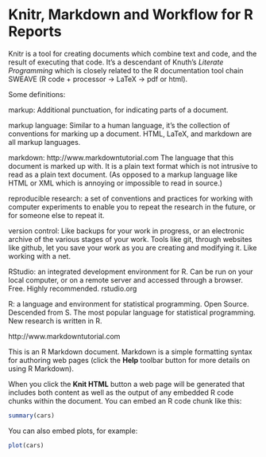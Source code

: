 Knitr, Markdown and Workflow for R Reports
========================================================

Knitr is a tool for creating documents which combine text and code, and the result of executing that code. It's a descendant of Knuth's _Literate Programming_ which is closely related to the R documentation tool chain SWEAVE (R code + processor -> LaTeX -> pdf or html).

Some definitions:

markup: Additional punctuation, for indicating parts of a document. 

markup language: Similar to a human language, it's the collection of conventions for marking up a document. HTML, LaTeX, and markdown are all markup languages. 

markdown: http://www.markdowntutorial.com The language that this document is marked up with. It is a plain text format which is not intrusive to read as a plain text document. (As opposed to a markup language like HTML or XML which is annoying or impossible to read in source.)

reproducible research: a set of conventions and practices for working with computer experiments to enable you to repeat the research in the future, or for someone else to repeat it.

version control: Like backups for your work in progress, or an electronic archive of the various stages of your work. Tools like git, through websites like github, let you save your work as you are creating and modifying it. Like working with a net. 

RStudio: an integrated development environment for R. Can be run on your local computer, or on a remote server and accessed through a browser. Free. Highly recommended. rstudio.org

R: a language and environment for statistical programming. Open Source. Descended from S. The most popular language for statistical programming. New research is written in R.


http://www.markdowntutorial.com

This is an R Markdown document. Markdown is a simple formatting syntax for authoring web pages (click the **Help** toolbar button for more details on using R Markdown).

When you click the **Knit HTML** button a web page will be generated that includes both content as well as the output of any embedded R code chunks within the document. You can embed an R code chunk like this:

```r
summary(cars)
```

You can also embed plots, for example:

```r
plot(cars)
```

